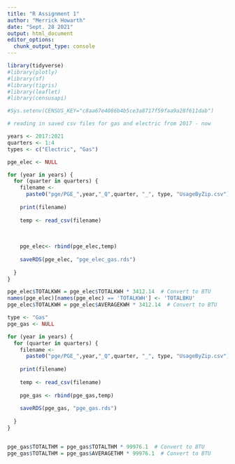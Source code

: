 ```yaml
---
title: "R Assignment 1"
author: "Merrick Howarth"
date: "Sept. 28 2021"
output: html_document
editor_options: 
  chunk_output_type: console
---
```


```r
library(tidyverse)
#library(plotly)
#library(sf)
#library(tigris)
#library(leaflet)
#library(censusapi)

#Sys.setenv(CENSUS_KEY="c8aa67e4086b4b5ce3a8717f59faa9a28f611dab")

```


```r
# reading in saved csv files for gas and electric from 2017 - now

years <- 2017:2021
quarters <- 1:4
types <- c("Electric", "Gas")

pge_elec <- NULL

for (year in years) {
  for (quarter in quarters) {
    filename <- 
      paste0("pge/PGE_",year,"_Q",quarter, "_", type, "UsageByZip.csv")
    
    print(filename)
    
    temp <- read_csv(filename)
    
    
    
    pge_elec<- rbind(pge_elec,temp)
    
    saveRDS(pge_elec, "pge_elec_gas.rds")
    
  }
}

pge_elec$TOTALKWH = pge_elec$TOTALKWH * 3412.14  # Convert to BTU
names(pge_elec)[names(pge_elec) == 'TOTALKWH'] <- 'TOTALBKU'
pge_elec$TOTALKWH = pge_elec$AVERAGEKWH * 3412.14  # Convert to BTU

type <- "Gas"
pge_gas <- NULL

for (year in years) {
  for (quarter in quarters) {
    filename <- 
      paste0("pge/PGE_",year,"_Q",quarter, "_", type, "UsageByZip.csv")
    
    print(filename)
    
    temp <- read_csv(filename)
    
    pge_gas <- rbind(pge_gas,temp)
    
    saveRDS(pge_gas, "pge_gas.rds")
    
  }
}


pge_gas$TOTALTHM = pge_gas$TOTALTHM * 99976.1  # Convert to BTU
pge_gas$TOTALTHM = pge_gas$AVERAGETHM * 99976.1  # Convert to BTU


```